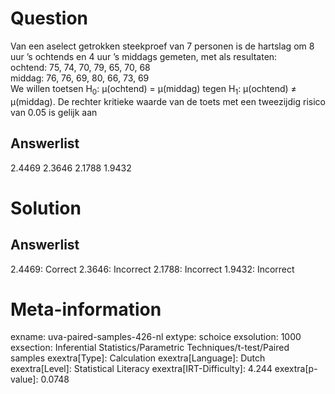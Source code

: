 Question
========

Van een aselect getrokken steekproef van 7 personen is de hartslag om 8
uur 's ochtends en 4 uur 's middags gemeten, met als resultaten:\
ochtend: 75, 74, 70, 79, 65, 70, 68\
middag: 76, 76, 69, 80, 66, 73, 69\
We willen toetsen H~0~: μ(ochtend) = μ(middag) tegen H~1~: μ(ochtend) ≠
μ(middag). De rechter kritieke waarde van de toets met een tweezijdig
risico van 0.05 is gelijk aan

Answerlist
----------

2.4469
2.3646
2.1788
1.9432

Solution
========

Answerlist
----------

2.4469: Correct
2.3646: Incorrect
2.1788: Incorrect
1.9432: Incorrect

Meta-information
================
exname: uva-paired-samples-426-nl
extype: schoice
exsolution: 1000
exsection: Inferential Statistics/Parametric Techniques/t-test/Paired samples
exextra[Type]: Calculation
exextra[Language]: Dutch
exextra[Level]: Statistical Literacy
exextra[IRT-Difficulty]: 4.244
exextra[p-value]: 0.0748
